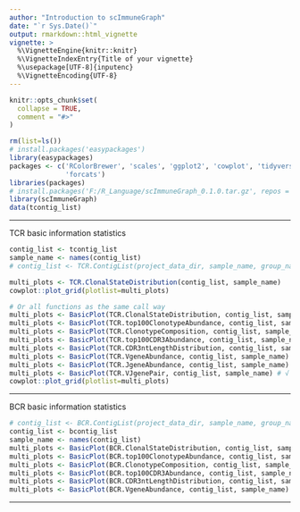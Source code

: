 ---
author: "Introduction to scImmuneGraph"
date: "`r Sys.Date()`"
output: rmarkdown::html_vignette
vignette: >
  %\VignetteEngine{knitr::knitr}
  %\VignetteIndexEntry{Title of your vignette}
  %\usepackage[UTF-8]{inputenc}
  %\VignetteEncoding{UTF-8}
---

```{r, include = FALSE}
knitr::opts_chunk$set(
  collapse = TRUE,
  comment = "#>"
)
```

```{r setup}
rm(list=ls())
# install.packages('easypackages')
library(easypackages)
packages <- c('RColorBrewer', 'scales', 'ggplot2', 'cowplot', 'tidyverse', 'readr', 'tidyr', 'dplyr', 'gtools',
              'forcats')
libraries(packages)
# install.packages('F:/R_Language/scImmuneGraph_0.1.0.tar.gz', repos = NULL, type="source")
library(scImmuneGraph)
data(tcontig_list)
```

***

TCR basic information statistics

```{r}
contig_list <- tcontig_list
sample_name <- names(contig_list)
# contig_list <- TCR.ContigList(project_data_dir, sample_name, group_name)

multi_plots <- TCR.ClonalStateDistribution(contig_list, sample_name)
cowplot::plot_grid(plotlist=multi_plots)

# Or all functions as the same call way
multi_plots <- BasicPlot(TCR.ClonalStateDistribution, contig_list, sample_name) # √
multi_plots <- BasicPlot(TCR.top100ClonotypeAbundance, contig_list, sample_name) # √
multi_plots <- BasicPlot(TCR.ClonotypeComposition, contig_list, sample_name) # Diversity # √
multi_plots <- BasicPlot(TCR.top100CDR3Abundance, contig_list, sample_name) # √
multi_plots <- BasicPlot(TCR.CDR3ntLengthDistribution, contig_list, sample_name) # √
multi_plots <- BasicPlot(TCR.VgeneAbundance, contig_list, sample_name) # √
multi_plots <- BasicPlot(TCR.JgeneAbundance, contig_list, sample_name) # √
multi_plots <- BasicPlot(TCR.VJgenePair, contig_list, sample_name) # √
cowplot::plot_grid(plotlist=multi_plots)

```

***

BCR basic information statistics

```{r}
# contig_list <- BCR.ContigList(project_data_dir, sample_name, group_name)
contig_list <- bcontig_list
sample_name <- names(contig_list)
multi_plots <- BasicPlot(BCR.ClonalStateDistribution, contig_list, sample_name) # SAME
multi_plots <- BasicPlot(BCR.top100ClonotypeAbundance, contig_list, sample_name) # SAME
multi_plots <- BasicPlot(BCR.ClonotypeComposition, contig_list, sample_name) # SAME
multi_plots <- BasicPlot(BCR.top100CDR3Abundance, contig_list, sample_name)
multi_plots <- BasicPlot(BCR.CDR3ntLengthDistribution, contig_list, sample_name)
multi_plots <- BasicPlot(BCR.VgeneAbundance, contig_list, sample_name)
```

***
